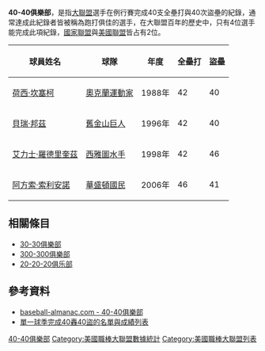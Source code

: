 '''40-40俱樂部'''，是指[[美國職棒大聯盟|大聯盟]]選手在例行賽完成40支全壘打與40次盜壘的紀錄，通常達成此紀錄者皆被稱為跑打俱佳的選手，在大聯盟百年的歷史中，只有4位選手能完成此項紀錄，[[國家聯盟|國家聯盟]]與[[美國聯盟|美國聯盟]]皆占有2位。

{| border="0" cellspacing="3" cellpadding="3"
|-align=left style="background: #e3e3e3;"
!球員姓名||球隊||年度||全壘打||盜壘
|-
|[[荷西·坎塞柯|荷西·坎塞柯]]|| [[奧克蘭運動家|奧克蘭運動家]] ||1988年||42||40
|-style="background: #e3e3e3;"
|[[貝瑞·邦茲|貝瑞·邦茲]]|| [[舊金山巨人|舊金山巨人]] ||1996年||42||40
|-
|[[艾力士·羅德里奎茲|艾力士·羅德里奎茲]]|| [[西雅圖水手|西雅圖水手]] ||1998年||42||46
|-style="background: #e3e3e3;"
|[[阿方索·索利安諾|阿方索·索利安諾]] || [[華盛頓國民|華盛頓國民]] ||2006年||46||41
|}

==相關條目==
*[[30-30俱樂部|30-30俱樂部]]
*[[300-300俱樂部|300-300俱樂部]]
* [[20-20-20俱乐部|20-20-20俱乐部]]

==參考資料==
*[http://www.baseball-almanac.com/hitting/hi4040c.shtml baseball-almanac.com - 40-40俱樂部]{{Wayback|url=http://www.baseball-almanac.com/hitting/hi4040c.shtml |date=20201112031429 }}
*[http://mlb.mlb.com/mlb/history/rare_feats/index.jsp?feature=40_40   單一球季完成40轟40盜的名單與成績列表]{{Wayback|url=http://mlb.mlb.com/mlb/history/rare_feats/index.jsp?feature=40_40 |date=20100825094135 }}

{{30－30俱樂部}}
{{美國職棒大聯盟各項紀錄}}
{{Authority control}}
{{stub|棒球}}

[[Category:40-40俱樂部|]]
[[Category:美國職棒大聯盟數據統計|Category:美國職棒大聯盟數據統計]]
[[Category:美國職棒大聯盟列表|Category:美國職棒大聯盟列表]]